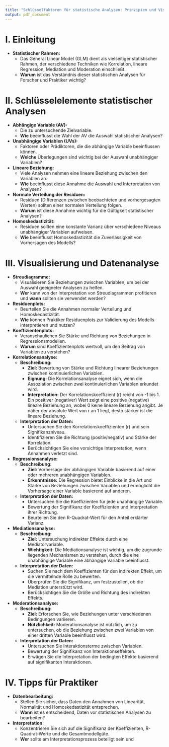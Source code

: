```yaml
---
title: "Schlüsselfaktoren für statistische Analysen: Prinzipien und Visualisierungen"
output: pdf_document
---
```


# I. Einleitung

- **Statistischer Rahmen:**
  - Das General Linear Model (GLM) dient als vielseitiger statistischer Rahmen, der verschiedene Techniken wie Korrelation, lineare Regression, Mediation und Moderation einschließt.
  - **Warum** ist das Verständnis dieser statistischen Analysen für Forscher und Praktiker wichtig?

# II. Schlüsselelemente statistischer Analysen

- **Abhängige Variable (AV):**
  - Die zu untersuchende Zielvariable.
  - **Wie** beeinflusst die Wahl der AV die Auswahl statistischer Analysen?

- **Unabhängige Variablen (UVs):**
  - Faktoren oder Prädiktoren, die die abhängige Variable beeinflussen können.
  - **Welche** Überlegungen sind wichtig bei der Auswahl unabhängiger Variablen?

- **Lineare Beziehung:**
  - Viele Analysen nehmen eine lineare Beziehung zwischen den Variablen an.
  - **Wie** beeinflusst diese Annahme die Auswahl und Interpretation von Analysen?

- **Normale Verteilung der Residuen:**
  - Residuen (Differenzen zwischen beobachteten und vorhergesagten Werten) sollten einer normalen Verteilung folgen.
  - **Warum** ist diese Annahme wichtig für die Gültigkeit statistischer Analysen?

- **Homoskedastizität:**
  - Residuen sollten eine konstante Varianz über verschiedene Niveaus unabhängiger Variablen aufweisen.
  - **Wie** beeinflusst Homoskedastizität die Zuverlässigkeit von Vorhersagen des Modells?

# III. Visualisierung und Datenanalyse

- **Streudiagramme:**
  - Visualisieren Sie Beziehungen zwischen Variablen, um bei der Auswahl geeigneter Analysen zu helfen.
  - **Wer** kann von der Interpretation von Streudiagrammen profitieren und **wann** sollten sie verwendet werden?

- **Residuenplots:**
  - Beurteilen Sie die Annahmen normaler Verteilung und Homoskedastizität.
  - **Wie** können Praktiker Residuenplots zur Validierung des Modells interpretieren und nutzen?

- **Koeffizientenplots:**
  - Veranschaulichen Sie Stärke und Richtung von Beziehungen in Regressionsmodellen.
  - **Warum** sind Koeffizientenplots wertvoll, um den Beitrag von Variablen zu verstehen?

- **Korrelationsanalyse:**
  - **Beschreibung:**
    - **Ziel:** Bewertung von Stärke und Richtung linearer Beziehungen zwischen kontinuierlichen Variablen.
    - **Eignung:** Die Korrelationsanalyse eignet sich, wenn die Assoziation zwischen zwei kontinuierlichen Variablen erkundet wird.
    - **Interpretation:** Der Korrelationskoeffizient (r) reicht von -1 bis 1. Ein positiver (negativer) Wert zeigt eine positive (negative) lineare Beziehung an, wobei 0 keine lineare Beziehung angibt. Je näher der absolute Wert von r an 1 liegt, desto stärker ist die lineare Beziehung.
  - **Interpretation der Daten:**
    - Untersuchen Sie den Korrelationskoeffizienten (r) und sein Signifikanzniveau.
    - Identifizieren Sie die Richtung (positiv/negativ) und Stärke der Korrelation.
    - Berücksichtigen Sie eine vorsichtige Interpretation, wenn Annahmen verletzt sind.

- **Regressionsanalyse:**
  - **Beschreibung:**
    - **Ziel:** Vorhersage der abhängigen Variable basierend auf einer oder mehreren unabhängigen Variablen.
    - **Erkenntnisse:** Die Regression bietet Einblicke in die Art und Stärke von Beziehungen zwischen Variablen und ermöglicht die Vorhersage einer Variable basierend auf anderen.
  - **Interpretation der Daten:**
    - Untersuchen Sie die Koeffizienten für jede unabhängige Variable.
    - Bewertung der Signifikanz der Koeffizienten und Interpretation ihrer Richtung.
    - Beurteilen Sie den R-Quadrat-Wert für den Anteil erklärter Varianz.

- **Mediationsanalyse:**
  - **Beschreibung:**
    - **Ziel:** Untersuchung indirekter Effekte durch eine Mediatorvariable.
    - **Wichtigkeit:** Die Mediationsanalyse ist wichtig, um die zugrunde liegenden Mechanismen zu verstehen, durch die eine unabhängige Variable eine abhängige Variable beeinflusst.
  - **Interpretation der Daten:**
    - Suchen Sie nach dem Koeffizienten für den indirekten Effekt, um die vermittelnde Rolle zu bewerten.
    - Überprüfen Sie die Signifikanz, um festzustellen, ob die Mediation unterstützt wird.
    - Berücksichtigen Sie die Größe und Richtung des indirekten Effekts.

- **Moderationsanalyse:**
  - **Beschreibung:**
    - **Ziel:** Erforschen Sie, wie Beziehungen unter verschiedenen Bedingungen variieren.
    - **Nützlichkeit:** Moderationsanalyse ist nützlich, um zu untersuchen, ob die Beziehung zwischen zwei Variablen von einer dritten Variable beeinflusst wird.
  - **Interpretation der Daten:**
    - Untersuchen Sie Interaktionsterme zwischen Variablen.
    - Bewertung der Signifikanz von Interaktionseffekten.
    - Erwägen Sie die Interpretation der bedingten Effekte basierend auf signifikanten Interaktionen.

# IV. Tipps für Praktiker

- **Datenbearbeitung:**
  - Stellen Sie sicher, dass Daten den Annahmen von Linearität, Normalität und Homoskedastizität entsprechen.
  - **Wann** ist es entscheidend, Daten vor statistischen Analysen zu bearbeiten?

- **Interpretation:**
  - Konzentrieren Sie sich auf die Signifikanz der Koeffizienten, R-Quadrat-Werte und die Gesamtmodellgüte.
  - **Wer** sollte am Interpretationsprozess beteiligt sein und
